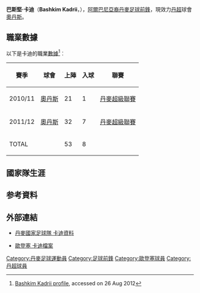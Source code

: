 {{noteTA
|G1=uefa
|T=zh-hans:巴什基姆·卡德里; zh-hk:巴斯堅·卡迪;
|1=zh-hans:巴什基姆; zh-hk:巴斯堅;
|2=zh-hans:卡德里; zh-hk:卡迪;
|3=zh-hans:莫腾·奥尔森;zh-hk:摩頓·奧臣;zh-tw:莫騰·奧爾森;
}}
{{Infobox Football biography 2
| playername          = 巴斯堅·卡迪<br>''Bashkim Kadrii''
| image               = 
| dateofbirth         = {{birth date and age|1991|7|9}}
| cityofbirth         = [[哥本哈根|哥本哈根]]
| countryofbirth      = {{DEN}}
| height              = {{height|m=1.76}}
| position            = [[前鋒_(足球)|前鋒]],[[翼鋒|翼鋒]]
| currentclub         = {{flagicon|DEN}}[[欧登塞足球俱乐部|奧丹斯]]
| clubnumber          = 24
| youthyears1         =          |youthclubs1 = {{flagicon|DEN}}[[1893足球會|B.93]] |
| years1              = 2005 – 2009 |clubs1 = {{flagicon|DEN}}[[1893足球會|B.93]]  |caps1 = 30           |goals1 = 18
| years2              = 2009 –      |clubs2 = {{flagicon|DEN}}[[欧登塞足球俱乐部|奧丹斯]]           |caps2 = 53           |goals2 = 8
| nationalyears1      = 2008         |nationalteam1 = 丹麥U18                         | nationalcaps1 = 4 |nationalgoals1 = 2
| nationalyears2      = 2009 – 2010 |nationalteam2 = 丹麥U19                        | nationalcaps2 = 18 |nationalgoals2 = 6
| nationalyears3      = 2011         |nationalteam3 = 丹麥U20                         | nationalcaps3 = 1 |nationalgoals3 = 1
| nationalyears4      = 2011 –      |nationalteam4 = [[丹麥21歲以下國家足球隊|丹麥U21]] | nationalcaps4 = 6 |nationalgoals4 = 2
| nationalyears5      = 2011 –      |nationalteam5 = {{fb|DEN}}                     | nationalcaps5 = 1 |nationalgoals5 = 0
| pcupdate            = 2012年8月26日
| ntupdate            = 2012年8月26日
}}
'''巴斯堅·卡迪'''（'''Bashkim Kadrii'''，{{bd|1990年|7月9日|||K}}），[[阿爾巴尼亞族|阿爾巴尼亞裔]][[丹麥|丹麥]][[足球|足球]][[前鋒_(足球)|前鋒]]，現效力[[丹超|丹超]]球會[[欧登塞足球俱乐部|奧丹斯]]。

==職業數據==
以下是卡迪的職業[[數據|數據]]<ref>[http://guardian.touch-line.com/?Lang=0&CTID=10&CPID=14&pStr=Player&PLID=221437&TEID=1528 Bashkim Kadrii profile]{{dead link|date=2017年12月 |bot=InternetArchiveBot |fix-attempted=yes }}, accessed on 26 Aug 2012</ref>︰
{| class="wikitable"
|-
! 賽季 !! 球會 !! 上陣 !! 入球 !! 聯賽  
|-  
| 2010/11 || {{flagicon|Denmark}} [[欧登塞足球俱乐部|奧丹斯]] || {{0}}21 || {{0}}1 || [[丹麥超級聯賽|丹麥超級聯賽]]
|-  
| 2011/12 || {{flagicon|Denmark}} [[欧登塞足球俱乐部|奧丹斯]] || {{0}}32 || {{0}}7 || [[丹麥超級聯賽|丹麥超級聯賽]]
|-  
! colspan=2 |TOTAL  
! 53  
! 8 
!  
|}

== 國家隊生涯 ==


== 参考資料 ==
{{reflist}}

==外部連結==
*[http://www.dbu.dk/landshold/landsholdsdatabasen/LBasePlayerInfo.aspx?playerid=6656 丹麥國家足球隊 卡迪資料] {{Wayback|url=http://www.dbu.dk/landshold/landsholdsdatabasen/LBasePlayerInfo.aspx?playerid=6656 |date=20110616093358 }}
*{{da icon}} [https://web.archive.org/web/20101229193009/http://www.ob.dk/ligatruppen/bashkim-kadrii.aspx 歐登塞 卡迪檔案]

{{DEFAULTSORT:Kadrii, Bashkim}}
[[Category:丹麥足球運動員|Category:丹麥足球運動員]]
[[Category:足球前鋒|Category:足球前鋒]]
[[Category:歐登塞球員|Category:歐登塞球員]]
[[Category:丹超球員|Category:丹超球員]]